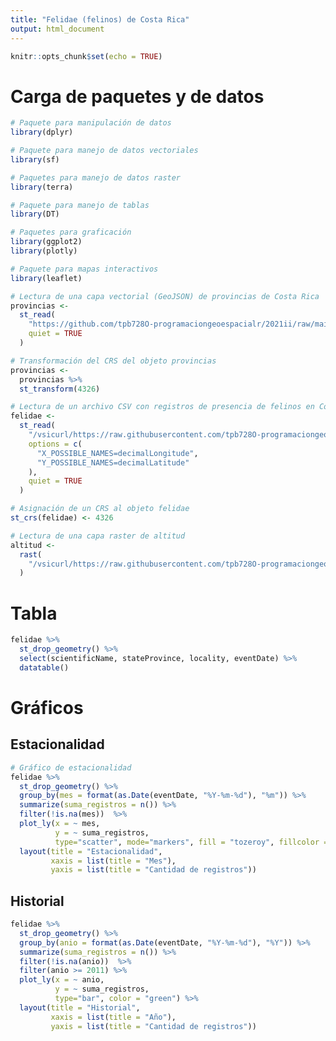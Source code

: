 ```yaml
---
title: "Felidae (felinos) de Costa Rica"
output: html_document
---
```


```r
knitr::opts_chunk$set(echo = TRUE)
```

# Carga de paquetes y de datos

```r
# Paquete para manipulación de datos
library(dplyr)

# Paquete para manejo de datos vectoriales
library(sf)

# Paquetes para manejo de datos raster
library(terra)

# Paquete para manejo de tablas
library(DT)

# Paquetes para graficación
library(ggplot2)
library(plotly)

# Paquete para mapas interactivos
library(leaflet)
```

```r
# Lectura de una capa vectorial (GeoJSON) de provincias de Costa Rica
provincias <-
  st_read(
    "https://github.com/tpb728O-programaciongeoespacialr/2021ii/raw/main/datos/ign/delimitacion-territorial-administrativa/provincias.geojson",
    quiet = TRUE
  )

# Transformación del CRS del objeto provincias
provincias <-
  provincias %>%
  st_transform(4326)

# Lectura de un archivo CSV con registros de presencia de felinos en Costa Rica
felidae <-
  st_read(
    "/vsicurl/https://raw.githubusercontent.com/tpb728O-programaciongeoespacialr/2021ii/main/datos/gbif/felidae.csv",
    options = c(
      "X_POSSIBLE_NAMES=decimalLongitude",
      "Y_POSSIBLE_NAMES=decimalLatitude"
    ),
    quiet = TRUE
  )

# Asignación de un CRS al objeto felidae
st_crs(felidae) <- 4326

# Lectura de una capa raster de altitud
altitud <-
  rast(
    "/vsicurl/https://raw.githubusercontent.com/tpb728O-programaciongeoespacialr/2021ii/master/datos/worldclim/altitud.tif"
  )
```

# Tabla

```r
felidae %>%
  st_drop_geometry() %>%
  select(scientificName, stateProvince, locality, eventDate) %>%
  datatable()
```

# Gráficos

## Estacionalidad

```r
# Gráfico de estacionalidad
felidae %>%
  st_drop_geometry() %>%
  group_by(mes = format(as.Date(eventDate, "%Y-%m-%d"), "%m")) %>%
  summarize(suma_registros = n()) %>%
  filter(!is.na(mes))  %>%
  plot_ly(x = ~ mes,
          y = ~ suma_registros,
          type="scatter", mode="markers", fill = "tozeroy", fillcolor = "green") %>%
  layout(title = "Estacionalidad",
         xaxis = list(title = "Mes"),
         yaxis = list(title = "Cantidad de registros"))
```

## Historial

```r
felidae %>%
  st_drop_geometry() %>%
  group_by(anio = format(as.Date(eventDate, "%Y-%m-%d"), "%Y")) %>%
  summarize(suma_registros = n()) %>%
  filter(!is.na(anio))  %>%
  filter(anio >= 2011) %>%
  plot_ly(x = ~ anio,
          y = ~ suma_registros,
          type="bar", color = "green") %>%
  layout(title = "Historial",
         xaxis = list(title = "Año"),
         yaxis = list(title = "Cantidad de registros"))
```

